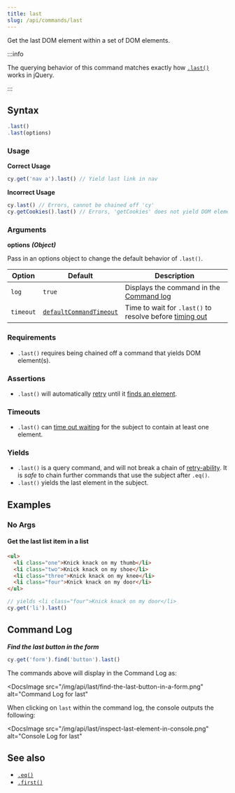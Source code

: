 ```yaml
---
title: last
slug: /api/commands/last
---
```


Get the last DOM element within a set of DOM elements.

:::info

The querying behavior of this command matches exactly how
[`.last()`](http://api.jquery.com/last) works in jQuery.

:::

## Syntax

```javascript
.last()
.last(options)
```

### Usage

**<Icon name="check-circle" color="green" /> Correct Usage**

```javascript
cy.get('nav a').last() // Yield last link in nav
```

**<Icon name="exclamation-triangle" color="red" /> Incorrect Usage**

```javascript
cy.last() // Errors, cannot be chained off 'cy'
cy.getCookies().last() // Errors, 'getCookies' does not yield DOM element
```

### Arguments

**<Icon name="angle-right" /> options** **_(Object)_**

Pass in an options object to change the default behavior of `.last()`.

| Option    | Default                                                              | Description                                                                              |
| --------- | -------------------------------------------------------------------- | ---------------------------------------------------------------------------------------- |
| `log`     | `true`                                                               | Displays the command in the [Command log](/guides/core-concepts/cypress-app#Command-Log) |
| `timeout` | [`defaultCommandTimeout`](/guides/references/configuration#Timeouts) | Time to wait for `.last()` to resolve before [timing out](#Timeouts)                     |

### Requirements [<Icon name="question-circle"/>](/guides/core-concepts/introduction-to-cypress#Chains-of-Commands)

- `.last()` requires being chained off a command that yields DOM element(s).

### Assertions [<Icon name="question-circle"/>](/guides/core-concepts/introduction-to-cypress#Assertions)

- `.last()` will automatically [retry](/guides/core-concepts/retry-ability)
  until it
  [finds an element](/guides/core-concepts/introduction-to-cypress#Default-Assertions).

### Timeouts [<Icon name="question-circle"/>](/guides/core-concepts/introduction-to-cypress#Timeouts)

- `.last()` can
  [time out waiting](/guides/core-concepts/introduction-to-cypress#Default-Assertions)
  for the subject to contain at least one element.

### Yields [<Icon name="question-circle"/>](/guides/core-concepts/introduction-to-cypress#Subject-Management)

- `.last()` is a query command, and will not break a chain of
  [retry-ability](/guides/core-concepts/retry-ability#Commands-Queries-and-Assertions).
  It is _safe_ to chain further commands that use the subject after `.eq()`.
- `.last()` yields the last element in the subject.

## Examples

### No Args

#### Get the last list item in a list

```html
<ul>
  <li class="one">Knick knack on my thumb</li>
  <li class="two">Knick knack on my shoe</li>
  <li class="three">Knick knack on my knee</li>
  <li class="four">Knick knack on my door</li>
</ul>
```

```javascript
// yields <li class="four">Knick knack on my door</li>
cy.get('li').last()
```

## Command Log

**_Find the last button in the form_**

```javascript
cy.get('form').find('button').last()
```

The commands above will display in the Command Log as:

<DocsImage
  src="/img/api/last/find-the-last-button-in-a-form.png"
  alt="Command Log for last"
></DocsImage>

When clicking on `last` within the command log, the console outputs the
following:

<DocsImage
  src="/img/api/last/inspect-last-element-in-console.png"
  alt="Console Log for last"
></DocsImage>

## See also

- [`.eq()`](/api/commands/eq)
- [`.first()`](/api/commands/first)
